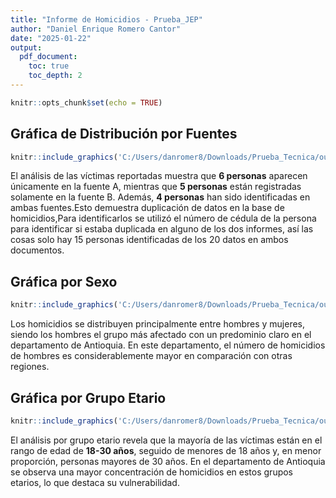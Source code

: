 ```yaml
---
title: "Informe de Homicidios - Prueba_JEP"
author: "Daniel Enrique Romero Cantor"
date: "2025-01-22"
output:
  pdf_document:
    toc: true
    toc_depth: 2
---
```


```r
knitr::opts_chunk$set(echo = TRUE)
```
## Gráfica de Distribución por Fuentes

```r
knitr::include_graphics('C:/Users/danromer8/Downloads/Prueba_Tecnica/output/grafica_categorias.png')

```
El análisis de las víctimas reportadas muestra que **6 personas** aparecen únicamente en la fuente A, mientras que **5 personas** están registradas solamente en la fuente B. Además, **4 personas** han sido identificadas en ambas fuentes.Esto demuestra duplicación de datos en la base de homicidios,Para identificarlos se utilizó el número de cédula de la persona para identificar si estaba duplicada en alguno de los dos informes, así las cosas solo hay 15 personas identificadas de los 20 datos en ambos documentos.

## Gráfica por Sexo
```r
knitr::include_graphics('C:/Users/danromer8/Downloads/Prueba_Tecnica/output/grafica_por_sexo.png')
```
Los homicidios se distribuyen principalmente entre hombres y mujeres, siendo los hombres el grupo más afectado con un predominio claro en el departamento de Antioquia. En este departamento, el número de homicidios de hombres es considerablemente mayor en comparación con otras regiones.

## Gráfica por Grupo Etario

```r
knitr::include_graphics('C:/Users/danromer8/Downloads/Prueba_Tecnica/output/grafica_por_grupo_etario.png')
```
El análisis por grupo etario revela que la mayoría de las víctimas están en el rango de edad de **18-30 años**, seguido de menores de 18 años y, en menor proporción, personas mayores de 30 años. En el departamento de Antioquia se observa una mayor concentración de homicidios en estos grupos etarios, lo que destaca su vulnerabilidad.



